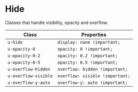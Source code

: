 # Hide

Classes that handle visibility, opacity and overflow.

| Class                | Properties                      |
| -------------------- | ------------------------------- |
| `u-hide`             | `display: none !important;`     |
| `u-opacity-0`        | `opacity: 0 !important;`        |
| `u-opacity-0-2`      | `opacity: 0.2 !important;`      |
| `u-opacity-0-5`      | `opacity: 0.5 !important;`      |
| `u-overflow-hidden`  | `overflow: hidden !important;`  |
| `u-overflow-visible` | `overflow: visible !important;` |
| `u-overflow-y-auto`  | `overflow-y: auto !important;`  |
